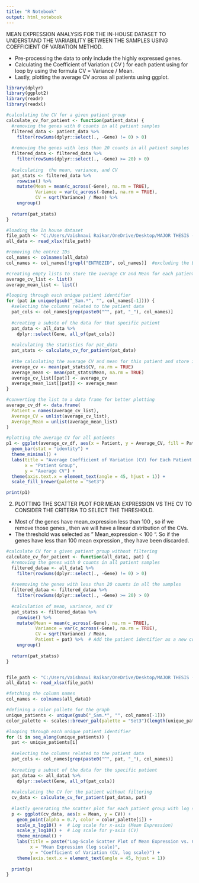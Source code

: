 ---
title: "R Notebook"
output: html_notebook
---

MEAN EXPRESSION ANALYSIS FOR THE IN-HOUSE DATASET TO UNDERSTAND THE VARIABILITY BETWEEN THE SAMPLES USING COEFFICIENT OF VARIATION METHOD.

-   Pre-processing the data to only include the highly expressed genes.
-   Calculating the Coefficient of Variation ( CV ) for each patient using for loop by using the formula CV = Variance / Mean.
-   Lastly, plotting the average CV across all patients using ggplot.

```{r}
library(dplyr)
library(ggplot2)
library(readr)
library(readxl)

#calculating the CV for a given patient group
calculate_cv_for_patient <- function(patient_data) {
  #removing the genes with 0 counts in all patient samples
  filtered_data <- patient_data %>%
    filter(rowSums(dplyr::select(., -Gene) != 0) > 0)
  
  #removing the genes with less than 20 counts in all patient samples
  filtered_data <- filtered_data %>%
    filter(rowSums(dplyr::select(., -Gene) >= 20) > 0)
  
  #calculating  the mean, variance, and CV
  pat_stats <- filtered_data %>%
    rowwise() %>%
    mutate(Mean = mean(c_across(-Gene), na.rm = TRUE),
           Variance = var(c_across(-Gene), na.rm = TRUE),
           CV = sqrt(Variance) / Mean) %>%
    ungroup()
  
  return(pat_stats)
}

#loading the In house dataset 
file_path <- "C:/Users/Vaishnavi Raikar/OneDrive/Desktop/MAJOR THESIS - VAISHNAVI/In house dataset.xlsx"
all_data <- read_xlsx(file_path)

#removing the entrez IDs 
col_names <- colnames(all_data)
col_names <- col_names[!grepl("ENTREZID", col_names)]  #excluding the ENTREZID column

#creating empty lists to store the average CV and Mean for each patient
average_cv_list <- list()
average_mean_list <- list()

#looping through each unique patient identifier
for (pat in unique(gsub("_Sam.*", "", col_names[-1]))) {
  #selecting the columns related to the patient data
  pat_cols <- col_names[grep(paste0("^", pat, "_"), col_names)]
  
  #creating a subste of the data for that specific patient  
  pat_data <- all_data %>%
    dplyr::select(Gene, all_of(pat_cols))
  
  #calculating the statistics for pat_data
  pat_stats <- calculate_cv_for_patient(pat_data)
  
  #the calculating the average CV and mean for this patient and store it
  average_cv <- mean(pat_stats$CV, na.rm = TRUE)
  average_mean <- mean(pat_stats$Mean, na.rm = TRUE)
  average_cv_list[[pat]] <- average_cv
  average_mean_list[[pat]] <- average_mean
}

#converting the list to a data frame for better plotting
average_cv_df <- data.frame(
  Patient = names(average_cv_list),
  Average_CV = unlist(average_cv_list),
  Average_Mean = unlist(average_mean_list)
)

#plotting the average CV for all patients
p1 <- ggplot(average_cv_df, aes(x = Patient, y = Average_CV, fill = Patient)) +
  geom_bar(stat = "identity") +
  theme_minimal() +
  labs(title = "Average Coefficient of Variation (CV) for Each Patient Group",
       x = "Patient Group",
       y = "Average CV") +
  theme(axis.text.x = element_text(angle = 45, hjust = 1)) +
  scale_fill_brewer(palette = "Set3")

print(p1)


```

2.  PLOTTING THE SCATTER PLOT FOR MEAN EXPRESSION VS THE CV TO CONSIDER THE CRITERIA TO SELECT THE THRESHOLD.

-   Most of the genes have mean_expression less than 100 , so if we remove those genes , then we will have a linear distribution of the CVs.
-   The threshold was selected as " Mean_expression < 100 ". So if the genes have less than 100 mean expression , they have been discarded.

```{r}

#calculate CV for a given patient group without filtering
calculate_cv_for_patient <- function(all_data1, pat) {
  #removing the genes with 0 counts in all patient samples
  filtered_dataa <- all_data1 %>%
    filter(rowSums(dplyr::select(., -Gene) != 0) > 0)
  
  #reemoving the genes with less than 20 counts in all the samples
  filtered_dataa <- filtered_dataa %>%
    filter(rowSums(dplyr::select(., -Gene) >= 20) > 0)
  
  #calculation of mean, variance, and CV
  pat_statss <- filtered_dataa %>%
    rowwise() %>%
    mutate(Mean = mean(c_across(-Gene), na.rm = TRUE),
           Variance = var(c_across(-Gene), na.rm = TRUE),
           CV = sqrt(Variance) / Mean,
           Patient = pat) %>%  # Add the patient identifier as a new column
    ungroup()
  
  return(pat_statss)
}


file_path <- "C:/Users/Vaishnavi Raikar/OneDrive/Desktop/MAJOR THESIS - VAISHNAVI/In house dataset.xlsx"
all_data1 <- read_xlsx(file_path)

#fetching the column names 
col_names <- colnames(all_data1)

#defining a color pallete for the graph 
unique_patients <- unique(gsub("_Sam.*", "", col_names[-1]))
color_palette <- scales::brewer_pal(palette = "Set3")(length(unique_patients))

#looping through each unique patient identifier
for (i in seq_along(unique_patients)) {
  pat <- unique_patients[i]
  
  #selecting the columns related to the patient data
  pat_cols <- col_names[grep(paste0("^", pat, "_"), col_names)]
  
  #creating a subset of the data for the specific patient
  pat_dataa <- all_data1 %>%
    dplyr::select(Gene, all_of(pat_cols))
  
  #calculating the CV for the patient without filtering
  cv_data <- calculate_cv_for_patient(pat_dataa, pat)
  
  #lastly generating the scatter plot for each patient group with log scales
  p <- ggplot(cv_data, aes(x = Mean, y = CV)) +
    geom_point(alpha = 0.7, color = color_palette[i]) +
    scale_x_log10() +  # Log scale for x-axis (Mean Expression)
    scale_y_log10() +  # Log scale for y-axis (CV)
    theme_minimal() +
    labs(title = paste("Log-Scale Scatter Plot of Mean Expression vs. CV for", pat),
         x = "Mean Expression (log scale)",
         y = "Coefficient of Variation (CV, log scale)") +
    theme(axis.text.x = element_text(angle = 45, hjust = 1))
  
  print(p)  
}

```
